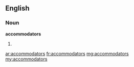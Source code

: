 ==English==

===Noun===
'''accommodators'''

# {{plural of|accommodator}}

[[ar:accommodators]]
[[fr:accommodators]]
[[mg:accommodators]]
[[my:accommodators]]